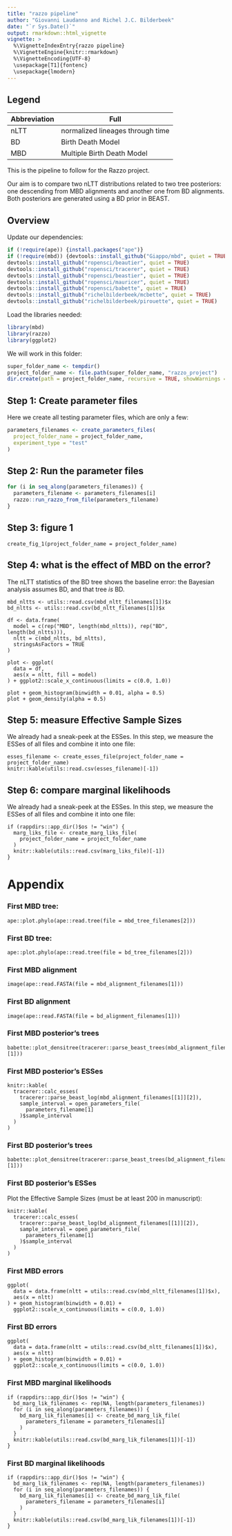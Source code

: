 ```yaml
---
title: "razzo pipeline"
author: "Giovanni Laudanno and Richel J.C. Bilderbeek"
date: "`r Sys.Date()`"
output: rmarkdown::html_vignette
vignette: >
  %\VignetteIndexEntry{razzo pipeline}
  %\VignetteEngine{knitr::rmarkdown}
  %\VignetteEncoding{UTF-8}
  \usepackage[T1]{fontenc}
  \usepackage{lmodern}
---
```


## Legend

Abbreviation|Full
---|---
nLTT|normalized lineages through time
BD|Birth Death Model
MBD|Multiple Birth Death Model

This is the pipeline to follow for the Razzo project. 

Our aim is to compare two nLTT distributions related to two tree posteriors: one descending from MBD alignments and another one from BD alignments. Both posteriors are generated using a BD prior in BEAST.

## Overview

Update our dependencies:

```r
if (!require(ape)) {install.packages("ape")}
if (!require(mbd)) {devtools::install_github("Giappo/mbd", quiet = TRUE)}
devtools::install_github("ropensci/beautier", quiet = TRUE)
devtools::install_github("ropensci/tracerer", quiet = TRUE)
devtools::install_github("ropensci/beastier", quiet = TRUE)
devtools::install_github("ropensci/mauricer", quiet = TRUE)
devtools::install_github("ropensci/babette", quiet = TRUE)
devtools::install_github("richelbilderbeek/mcbette", quiet = TRUE)
devtools::install_github("richelbilderbeek/pirouette", quiet = TRUE)
```

Load the libraries needed:

```r
library(mbd)
library(razzo)
library(ggplot2)
```

We will work in this folder:

```r
super_folder_name <- tempdir()
project_folder_name <- file.path(super_folder_name, "razzo_project") 
dir.create(path = project_folder_name, recursive = TRUE, showWarnings = FALSE)
```

## Step 1: Create parameter files

Here we create all testing parameter files, which are only a few:

```r
parameters_filenames <- create_parameters_files(
  project_folder_name = project_folder_name,
  experiment_type = "test"
)
```

## Step 2: Run the parameter files

```r
for (i in seq_along(parameters_filenames)) {
  parameters_filename <- parameters_filenames[i]
  razzo::run_razzo_from_file(parameters_filename)
}
```

## Step 3: figure 1

```
create_fig_1(project_folder_name = project_folder_name)
```

## Step 4: what is the effect of MBD on the error?

The nLTT statistics of the BD tree shows the baseline error:
the Bayesian analysis assumes BD, and that tree *is* BD.

```
mbd_nltts <- utils::read.csv(mbd_nltt_filenames[1])$x
bd_nltts <- utils::read.csv(bd_nltt_filenames[1])$x

df <- data.frame(
  model = c(rep("MBD", length(mbd_nltts)), rep("BD", length(bd_nltts))),
  nltt = c(mbd_nltts, bd_nltts),
  stringsAsFactors = TRUE  
)

plot <- ggplot(
  data = df,
  aes(x = nltt, fill = model)
) + ggplot2::scale_x_continuous(limits = c(0.0, 1.0))

plot + geom_histogram(binwidth = 0.01, alpha = 0.5)
plot + geom_density(alpha = 0.5)
```


## Step 5: measure Effective Sample Sizes

We already had a sneak-peek at the ESSes.
In this step, we measure the ESSes of all files and
combine it into one file:

```
esses_filename <- create_esses_file(project_folder_name = project_folder_name)
knitr::kable(utils::read.csv(esses_filename)[-1])
```

## Step 6: compare marginal likelihoods

We already had a sneak-peek at the ESSes.
In this step, we measure the ESSes of all files and
combine it into one file:

```
if (rappdirs::app_dir()$os != "win") {
  marg_liks_file <- create_marg_liks_file(
    project_folder_name = project_folder_name
  )
  knitr::kable(utils::read.csv(marg_liks_file)[-1])
}
```

# Appendix

### First MBD tree:

```
ape::plot.phylo(ape::read.tree(file = mbd_tree_filenames[2]))
```


### First BD tree:

```
ape::plot.phylo(ape::read.tree(file = bd_tree_filenames[2]))
```

### First MBD alignment

```
image(ape::read.FASTA(file = mbd_alignment_filenames[1]))
```

### First BD alignment

```
image(ape::read.FASTA(file = bd_alignment_filenames[1]))
```

### First MBD posterior's trees

```
babette::plot_densitree(tracerer::parse_beast_trees(mbd_alignment_filenames[[1]][1]))
```

### First MBD posterior's ESSes

```
knitr::kable(
  tracerer::calc_esses(
    tracerer::parse_beast_log(mbd_alignment_filenames[[1]][2]), 
    sample_interval = open_parameters_file(
      parameters_filename[1]
    )$sample_interval
  )
)
```


### First BD posterior's trees

```
babette::plot_densitree(tracerer::parse_beast_trees(bd_alignment_filenames[[1]][1]))
```

### First BD posterior's ESSes

Plot the Effective Sample Sizes (must be at least 200 in manuscript):

```
knitr::kable(
  tracerer::calc_esses(
    tracerer::parse_beast_log(bd_alignment_filenames[[1]][2]), 
    sample_interval = open_parameters_file(
      parameters_filename[1]
    )$sample_interval
  )
)
```

### First MBD errors

```
ggplot(
  data = data.frame(nltt = utils::read.csv(mbd_nltt_filenames[1])$x),
  aes(x = nltt)
) + geom_histogram(binwidth = 0.01) + 
  ggplot2::scale_x_continuous(limits = c(0.0, 1.0))
```


### First BD errors

```
ggplot(
  data = data.frame(nltt = utils::read.csv(bd_nltt_filenames[1])$x),
  aes(x = nltt)
) + geom_histogram(binwidth = 0.01) + 
  ggplot2::scale_x_continuous(limits = c(0.0, 1.0))
```

### First MBD marginal likelihoods

```
if (rappdirs::app_dir()$os != "win") {
  bd_marg_lik_filenames <- rep(NA, length(parameters_filenames))
  for (i in seq_along(parameters_filenames)) {
    bd_marg_lik_filenames[i] <- create_bd_marg_lik_file(
      parameters_filename = parameters_filenames[i]
    )
  }
  knitr::kable(utils::read.csv(bd_marg_lik_filenames[1])[-1])
}
```

### First BD marginal likelihoods

```
if (rappdirs::app_dir()$os != "win") {
  bd_marg_lik_filenames <- rep(NA, length(parameters_filenames))
  for (i in seq_along(parameters_filenames)) {
    bd_marg_lik_filenames[i] <- create_bd_marg_lik_file(
      parameters_filename = parameters_filenames[i]
    )
  }
  knitr::kable(utils::read.csv(bd_marg_lik_filenames[1])[-1])
}
```

